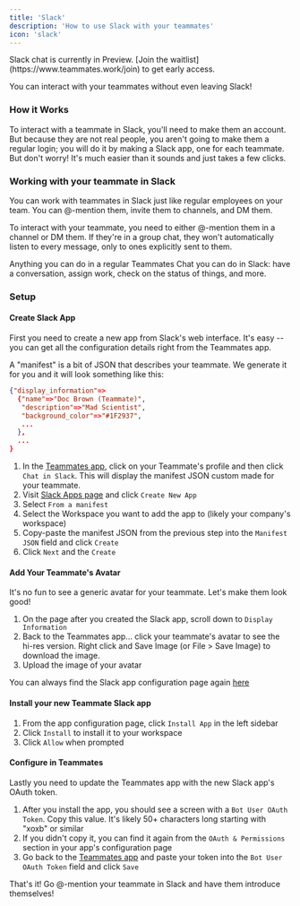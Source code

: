```yaml
---
title: 'Slack'
description: 'How to use Slack with your teammates'
icon: 'slack'
---
```


<Note>
Slack chat is currently in Preview. [Join the waitlist](https://www.teammates.work/join) to get early access.
</Note>

You can interact with your teammates without even leaving Slack!

### How it Works

To interact with a teammate in Slack, you'll need to make them an account. But because they are not real people, you aren't going to make them a regular login; you will do it by making a Slack app, one for each teammate.
But don't worry! It's much easier than it sounds and just takes a few clicks.

### Working with your teammate in Slack

You can work with teammates in Slack just like regular employees on your team. You can @-mention them, invite them to channels, and DM them.

<Tip>
To interact with your teammate, you need to either @-mention them in a channel or DM them. If they're in a group chat, they won't automatically listen to every message, only to ones explicitly sent to them.
</Tip>

Anything you can do in a regular Teammates Chat you can do in Slack: have a conversation, assign work, check on the status of things, and more.

### Setup


#### Create Slack App

First you need to create a new app from Slack's web interface. It's easy -- you can get all the configuration details right from the Teammates app.

A "manifest" is a bit of JSON that describes your teammate. We generate it for you and it will look something like this:

```json
{"display_information"=>
  {"name"=>"Doc Brown (Teammate)",
   "description"=>"Mad Scientist",
   "background_color"=>"#1F2937",
   ...
  },
  ...
}
```

1. In the [Teammates app](https://app.teammates.work/teammates), click on your Teammate's profile and then click `Chat in Slack`. This will display the manifest JSON custom made for your teammate.
1. Visit [Slack Apps page](https://api.slack.com/apps) and click `Create New App`
1. Select `From a manifest`
1. Select the Workspace you want to add the app to (likely your company's workspace)
1. Copy-paste the manifest JSON from the previous step into the `Manifest JSON` field and click `Create`
1. Click `Next` and the `Create`

#### Add Your Teammate's Avatar

It's no fun to see a generic avatar for your teammate. Let's make them look good!

1. On the page after you created the Slack app, scroll down to `Display Information`
1. Back to the Teammates app... click your teammate's avatar to see the hi-res version. Right click and Save Image (or File > Save Image) to download the image.
1. Upload the image of your avatar

You can always find the Slack app configuration page again [here](https://api.slack.com/apps)

#### Install your new Teammate Slack app

1. From the app configuration page, click `Install App` in the left sidebar
1. Click `Install` to install it to your workspace
1. Click `Allow` when prompted

#### Configure in Teammates

Lastly you need to update the Teammates app with the new Slack app's OAuth token.

1. After you install the app, you should see a screen with a `Bot User OAuth Token`. Copy this value. It's likely 50+ characters long starting with "xoxb" or similar
1. If you didn't copy it, you can find it again from the `OAuth & Permissions` section in your app's configuration page
1. Go back to the [Teammates app](https://app.teammtes.work/teammtes) and paste your token into the `Bot User OAuth Token` field and click `Save`


That's it! Go @-mention your teammate in Slack and have them introduce themselves!



